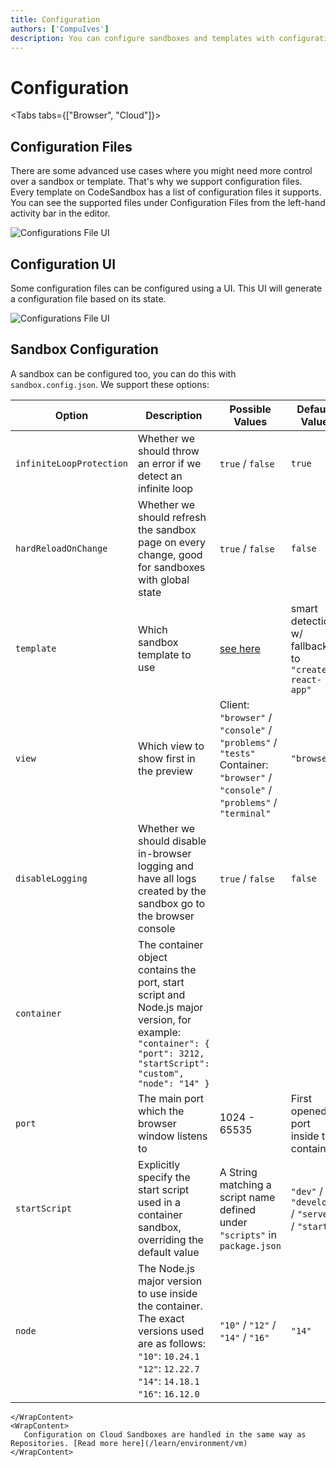 ```yaml
---
title: Configuration
authors: ['CompuIves']
description: You can configure sandboxes and templates with configuration files.
---
```


# Configuration

<Tabs tabs={["Browser", "Cloud"]}>
    <WrapContent>
## Configuration Files

There are some advanced use cases where you might need more control over a
sandbox or template. That's why we support configuration files. Every template
on CodeSandbox has a list of configuration files it supports. You can see the
supported files under Configuration Files from the left-hand activity bar in the
editor.

![Configurations File UI](../images/configuration.jpg)

## Configuration UI

Some configuration files can be configured using a UI. This UI will generate a
configuration file based on its state.

![Configurations File UI](../images/ui-configuration.jpg)

## Sandbox Configuration

A sandbox can be configured too, you can do this with `sandbox.config.json`. We
support these options:

| Option                   | Description                                                                                                                                   | Possible Values                                                                                                | Default Value                                      |
| ------------------------ | --------------------------------------------------------------------------------------------------------------------------------------------- | -------------------------------------------------------------------------------------------------------------- | -------------------------------------------------- |
| `infiniteLoopProtection` | Whether we should throw an error if we detect an infinite loop                                                                                | `true` / `false`                                                                                                 | `true`                                             |
| `hardReloadOnChange`     | Whether we should refresh the sandbox page on every change, good for sandboxes with global state                                              | `true` / `false`                                                                                                 | `false`                                            |
| `template`               | Which sandbox template to use                                                                                                                 | [see here](https://github.com/codesandbox/codesandbox-importers/blob/master/packages/types/index.d.ts#L39-L64) | smart detection, w/ fallback to `"create-react-app"` |
| `view`                   | Which view to show first in the preview                                                                                                       | Client: `"browser"` / `"console"` / `"problems"` / `"tests"`<br />Container: `"browser"` / `"console"` / `"problems"` / `"terminal"`       | `"browser"`                                          |
| `disableLogging`         | Whether we should disable in-browser logging and have all logs created by the sandbox go to the browser console                               | `true` / `false`                                                                                                 | `false`                                            |
| `container`              | The container object contains the port, start script and Node.js major version, for example: `"container": { "port": 3212, "startScript": "custom", "node": "14" }` |
| `port`                   | The main port which the browser window listens to                                                                                             | 1024 - 65535                                                                                                   | First opened port inside the container.            |
| `startScript`            | Explicitly specify the start script used in a container sandbox, overriding the default value                                                 | A String matching a script name defined under `"scripts"` in `package.json`                                      | `"dev"` / `"develop"` / `"serve"` / `"start"`              |
| `node` | The Node.js major version to use inside the container. The exact versions used are as follows:<br />`"10"`: `10.24.1`<br />`"12"`: `12.22.7`<br />`"14"`: `14.18.1`<br />`"16"`: `16.12.0` | `"10"` / `"12"` / `"14"` / `"16"` | `"14"` |
    </WrapContent>
    <WrapContent>
       Configuration on Cloud Sandboxes are handled in the same way as Repositories. [Read more here](/learn/environment/vm)
    </WrapContent>
</Tabs>
